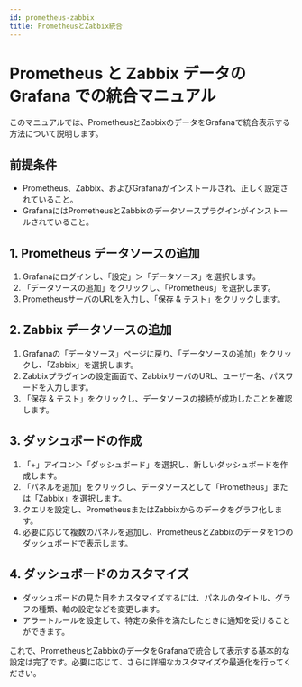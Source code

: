 ```yaml
---
id: prometheus-zabbix
title: PrometheusとZabbix統合
---
```


# Prometheus と Zabbix データの Grafana での統合マニュアル

このマニュアルでは、PrometheusとZabbixのデータをGrafanaで統合表示する方法について説明します。

## 前提条件

- Prometheus、Zabbix、およびGrafanaがインストールされ、正しく設定されていること。
- GrafanaにはPrometheusとZabbixのデータソースプラグインがインストールされていること。

## 1. Prometheus データソースの追加

1. Grafanaにログインし、「設定」＞「データソース」を選択します。
2. 「データソースの追加」をクリックし、「Prometheus」を選択します。
3. PrometheusサーバのURLを入力し、「保存 & テスト」をクリックします。

## 2. Zabbix データソースの追加

1. Grafanaの「データソース」ページに戻り、「データソースの追加」をクリックし、「Zabbix」を選択します。
2. Zabbixプラグインの設定画面で、ZabbixサーバのURL、ユーザー名、パスワードを入力します。
3. 「保存 & テスト」をクリックし、データソースの接続が成功したことを確認します。

## 3. ダッシュボードの作成

1. 「+」アイコン＞「ダッシュボード」を選択し、新しいダッシュボードを作成します。
2. 「パネルを追加」をクリックし、データソースとして「Prometheus」または「Zabbix」を選択します。
3. クエリを設定し、PrometheusまたはZabbixからのデータをグラフ化します。
4. 必要に応じて複数のパネルを追加し、PrometheusとZabbixのデータを1つのダッシュボードで表示します。

## 4. ダッシュボードのカスタマイズ

- ダッシュボードの見た目をカスタマイズするには、パネルのタイトル、グラフの種類、軸の設定などを変更します。
- アラートルールを設定して、特定の条件を満たしたときに通知を受けることができます。

これで、PrometheusとZabbixのデータをGrafanaで統合して表示する基本的な設定は完了です。必要に応じて、さらに詳細なカスタマイズや最適化を行ってください。
